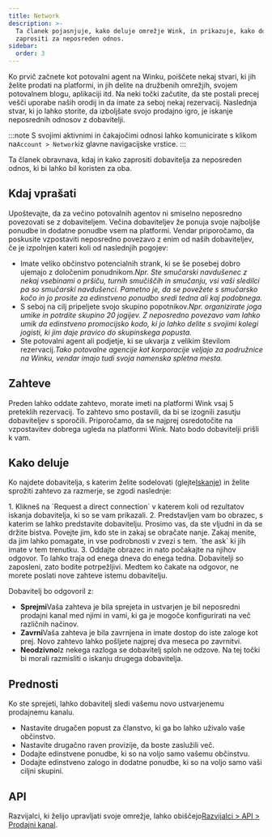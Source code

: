 ```yaml
---
title: Network
description: >-
  Ta članek pojasnjuje, kako deluje omrežje Wink, in prikazuje, kako dobavitelja
  zaprositi za neposreden odnos.
sidebar:
  order: 3
---
```


Ko prvič začnete kot potovalni agent na Winku, poiščete nekaj stvari, ki jih želite prodati na platformi, in jih delite na družbenih omrežjih, svojem potovalnem blogu, aplikaciji itd.
Na neki točki začutite, da ste postali precej vešči uporabe naših orodij in da imate za seboj nekaj rezervacij.
Naslednja stvar, ki jo lahko storite, da izboljšate svojo prodajno igro, je iskanje neposrednih odnosov z dobavitelji.

:::note
S svojimi aktivnimi in čakajočimi odnosi lahko komunicirate s klikom na`Account > Network`iz glavne navigacijske vrstice.
:::

Ta članek obravnava, kdaj in kako zaprositi dobavitelja za neposreden odnos, ki bi lahko bil koristen za oba.

## Kdaj vprašati

Upoštevajte, da za večino potovalnih agentov ni smiselno neposredno povezovati se z dobaviteljem. Večina dobaviteljev že ponuja svoje najboljše ponudbe in dodatne ponudbe vsem na platformi.
Vendar priporočamo, da poskusite vzpostaviti neposredno povezavo z enim od naših dobaviteljev, če je izpolnjen kateri koli od naslednjih pogojev:

* Imate veliko občinstvo potencialnih strank, ki se še posebej dobro ujemajo z določenim ponudnikom.*Npr. Ste smučarski navdušenec z nekaj vsebinami o pršiču, turnih smučiščih in smučanju, vsi vaši sledilci pa so smučarski navdušenci. Pametno je, da se povežete s smučarsko kočo in jo prosite za edinstveno ponudbo sredi tedna ali kaj podobnega.*
* S seboj na cilj pripeljete svojo skupino popotnikov.*Npr. organizirate joga umike in potrdite skupino 20 jogijev. Z neposredno povezavo vam lahko umik da edinstveno promocijsko kodo, ki jo lahko delite s svojimi kolegi jogisti, ki jim daje pravico do skupinskega popusta.*
* Ste potovalni agent ali podjetje, ki se ukvarja z velikim številom rezervacij.*Tako potovalne agencije kot korporacije veljajo za podružnice na Winku, vendar imajo tudi svoja namenska spletna mesta.*

## Zahteve

Preden lahko oddate zahtevo, morate imeti na platformi Wink vsaj 5 preteklih rezervacij.
To zahtevo smo postavili, da bi se izognili zasutju dobaviteljev s sporočili. Priporočamo, da se najprej osredotočite na vzpostavitev dobrega ugleda na platformi Wink. Nato bodo dobavitelji prišli k vam.

## Kako deluje

Ko najdete dobavitelja, s katerim želite sodelovati (glejte[Iskanje](/studio/search/)) in želite sprožiti zahtevo za razmerje, se zgodi naslednje:

<Steps>
  1. Klikneš na `Request a direct connection` v katerem koli od rezultatov iskanja dobavitelja, ki so se vam prikazali.
  2. Predstavljen vam bo obrazec, s katerim se lahko predstavite dobavitelju. Prosimo vas, da ste vljudni in da se držite bistva. Povejte jim, kdo ste in zakaj se obračate nanje. Zakaj menite, da jim lahko pomagate, in vse podrobnosti v zvezi s tem. `the ask` ki jih imate v tem trenutku.
  3. Oddajte obrazec in nato počakajte na njihov odgovor. To lahko traja od enega dneva do enega tedna. Dobavitelji so zaposleni, zato bodite potrpežljivi. Medtem ko čakate na odgovor, ne morete poslati nove zahteve istemu dobavitelju.
</Steps>


Dobavitelj bo odgovoril z:

* **Sprejmi**Vaša zahteva je bila sprejeta in ustvarjen je bil neposredni prodajni kanal med njimi in vami, ki ga je mogoče konfigurirati na več različnih načinov.
* **Zavrni**Vaša zahteva je bila zavrnjena in imate dostop do iste zaloge kot prej. Novo zahtevo lahko pošljete najprej dva meseca po zavrnitvi.
* **Neodzivno**Iz nekega razloga se dobavitelj sploh ne odzove. Na tej točki bi morali razmisliti o iskanju drugega dobavitelja.

## Prednosti

Ko ste sprejeti, lahko dobavitelj sledi vašemu novo ustvarjenemu prodajnemu kanalu.

* Nastavite drugačen popust za članstvo, ki ga bo lahko uživalo vaše občinstvo.
* Nastavite drugačno raven provizije, da boste zaslužili več.
* Dodajte edinstvene ponudbe, ki so na voljo samo vašemu občinstvu.
* Dodajte edinstveno zalogo in dodatne ponudbe, ki so na voljo samo vaši ciljni skupini.

## API

Razvijalci, ki želijo upravljati svoje omrežje, lahko obiščejo[Razvijalci > API > Prodajni kanal](/developers/apis/#sales-channel-api).

